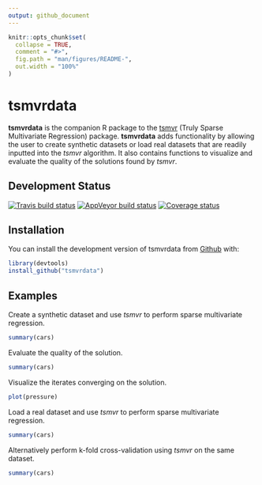 ```yaml
---
output: github_document
---
```


<!-- README.md is generated from README.Rmd. Please edit that file -->

```r
knitr::opts_chunk$set(
  collapse = TRUE,
  comment = "#>",
  fig.path = "man/figures/README-",
  out.width = "100%"
)
```
# tsmvrdata

__tsmvrdata__ is the companion R package to the [tsmvr](https://github.com/spcorum/tsmvr) (Truly Sparse Multivariate Regression) package. __tsmvrdata__ adds functionality by allowing the user to create synthetic datasets or load real datasets that are readily inputted into the *tsmvr* algorithm. It also contains functions to visualize and evaluate the quality of the solutions found by *tsmvr*.

## Development Status

[![Travis build status](https://travis-ci.org/spcorum/tsmvrdata.svg?branch=master)](https://travis-ci.org/spcorum/tsmvrdata)    [![AppVeyor build status](https://ci.appveyor.com/api/projects/status/github/spcorum/tsmvrdata?branch=master&svg=true)](https://ci.appveyor.com/project/spcorum/tsmvrdata)    [![Coverage status](https://codecov.io/gh/spcorum/tsmvrdata/branch/master/graph/badge.svg)](https://codecov.io/github/spcorum/tsmvrdata?branch=master)


## Installation

You can install the development version of tsmvrdata from [Github](https://github.com) with:

``` r
library(devtools)
install_github("tsmvrdata")
```

## Examples

Create a synthetic dataset and use *tsmvr* to perform sparse multivariate regression.

```r
summary(cars)
```

Evaluate the quality of the solution.

```r
summary(cars)
```

Visualize the iterates converging on the solution.

```r
plot(pressure)
```

Load a real dataset and use *tsmvr* to perform sparse multivariate regression.

```r
summary(cars)
```

Alternatively perform k-fold cross-validation using *tsmvr* on the same dataset.

```r
summary(cars)
```


